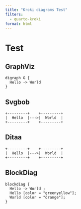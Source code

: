 ```yaml
---
title: "Kroki diagrams Test"
filters:
  - quarto-kroki
format: html
---
```


# Test

## GraphViz

```kroki-graphviz
digraph G { 
  Hello -> World 
}
```

## Svgbob

```kroki-svgbob
+---------+    +---------+
|  Hello  |--->|  World  |
+---------+    +---------+
```

## Ditaa

```kroki-ditaa
+---------+    +---------+
|  Hello  |--->|  World  |
+---------+    +---------+
```

## BlockDiag

```kroki-blockdiag
blockdiag {
  Hello -> World ;
  Hello [color = "greenyellow"];
  World [color = "orange"];
}
```